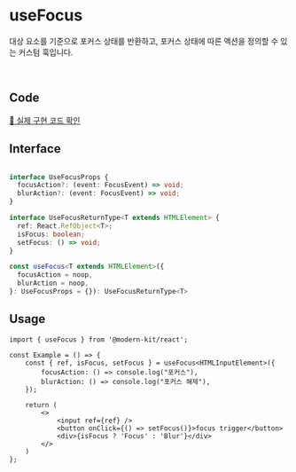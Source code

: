 
# useFocus

대상 요소를 기준으로 포커스 상태를 반환하고, 포커스 상태에 따른 액션을 정의할 수 있는 커스텀 훅입니다.

<br />

## Code
[🔗 실제 구현 코드 확인](https://github.com/modern-agile-team/modern-kit/blob/main/packages/react/src/hooks/useFocus/index.ts)

## Interface
```ts title="typescript"

interface UseFocusProps {
  focusAction?: (event: FocusEvent) => void;
  blurAction?: (event: FocusEvent) => void;
}

interface UseFocusReturnType<T extends HTMLElement> {
  ref: React.RefObject<T>;
  isFocus: boolean;
  setFocus: () => void;
}

const useFocus<T extends HTMLElement>({
  focusAction = noop,
  blurAction = noop,
}: UseFocusProps = {}): UseFocusReturnType<T>
```

## Usage
```tsx title="typescript"
import { useFocus } from '@modern-kit/react';

const Example = () => {
    const { ref, isFocus, setFocus } = useFocus<HTMLInputElement>({
        focusAction: () => console.log("포커스"),
        blurAction: () => console.log("포커스 해제"),
    });

    return (
        <>
            <input ref={ref} />
            <button onClick={() => setFocus()}>focus trigger</button>
            <div>{isFocus ? 'Focus' : 'Blur'}</div>
        </>
    )
};
```